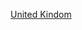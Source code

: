 {{wikipedia category|hidden=yes|container=yes}}
{{eponymous category}}

[[Category:以各国人命名的分类|United Kindom]]